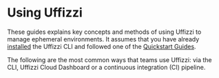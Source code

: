 
# Using Uffizzi

These guides explains key concepts and methods of using Uffizzi to manage ephemeral environments. It assumes that you have already [installed](install.md) the Uffizzi CLI and followed one of the [Quickstart Guides](/docs/quickstart). 

The following are the most common ways that teams use Uffizzi: via the CLI, Uffizzi Cloud Dashboard or a continuous integration (CI) pipeline.

<Cards num={2}>
  <Cards.Card
    arrow
    title="CLI Guide"
    href="/docs/usage/cli"
  >
  </Cards.Card>
    <Cards.Card
    arrow
    title="Dashboard (UI) Guide"
    href="/docs/usage/dashboard"
  >
  </Cards.Card>
    <Cards.Card
    arrow
    title="CI Pipeline Guide"
    href="/docs/usage/ci"
  >
  </Cards.Card>
</Cards>
